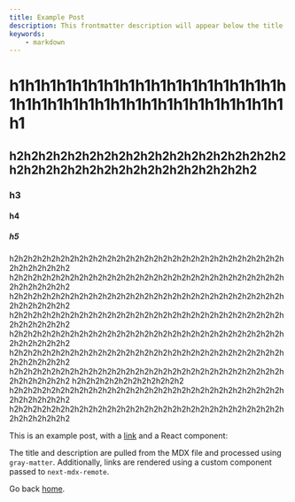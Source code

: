 ```yaml
---
title: Example Post
description: This frontmatter description will appear below the title
keywords:
    - markdown
---
```


# h1h1h1h1h1h1h1h1h1h1h1h1h1h1h1h1h1h1h1h1h1h1h1h1h1h1h1h1h1h1h1h1h1h1h1h1

## h2h2h2h2h2h2h2h2h2h2h2h2h2h2h2h2h2h2h2h2h2h2h2h2h2h2h2h2h2h2h2h2h2h2h2h2

### h3

#### h4

##### h5

h2h2h2h2h2h2h2h2h2h2h2h2h2h2h2h2h2h2h2h2h2h2h2h2h2h2h2h2h2h2h2h2h2h2h2h2
h2h2h2h2h2h2h2h2h2h2h2h2h2h2h2h2h2h2h2h2h2h2h2h2h2h2h2h2h2h2h2h2h2h2h2h2
h2h2h2h2h2h2h2h2h2h2h2h2h2h2h2h2h2h2h2h2h2h2h2h2h2h2h2h2h2h2h2h2h2h2h2h2
h2h2h2h2h2h2h2h2h2h2h2h2h2h2h2h2h2h2h2h2h2h2h2h2h2h2h2h2h2h2h2h2h2h2h2h2
h2h2h2h2h2h2h2h2h2h2h2h2h2h2h2h2h2h2h2h2h2h2h2h2h2h2h2h2h2h2h2h2h2h2h2h2
h2h2h2h2h2h2h2h2h2h2h2h2h2h2h2h2h2h2h2h2h2h2h2h2h2h2h2h2h2h2h2h2h2h2h2h2
h2h2h2h2h2h2h2h2h2h2h2h2h2h2h2h2h2h2h2h2h2h2h2h2h2h2h2h2h2h2h2h2h2h2h2h2
h2h2h2h2h2h2h2h2h2h2h2h2
h2h2h2h2h2h2h2h2h2h2h2h2h2h2h2h2h2h2h2h2h2h2h2h2h2h2h2h2h2h2h2h2h2h2h2h2
h2h2h2h2h2h2h2h2h2h2h2h2h2h2h2h2h2h2h2h2h2h2h2h2h2h2h2h2h2h2h2h2h2h2h2h2

This is an example post, with a [link](https://nextjs.org) and a React component:

The title and description are pulled from the MDX file and processed using `gray-matter`. Additionally, links are rendered using a custom component passed to `next-mdx-remote`.

Go back [home](/).
